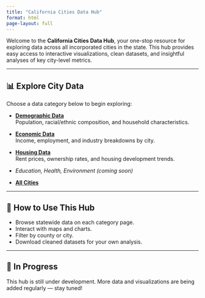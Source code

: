 ```yaml
---
title: "California Cities Data Hub"
format: html
page-layout: full
---
```


Welcome to the **California Cities Data Hub**, your one-stop resource for exploring data across all incorporated cities in the state. This hub provides easy access to interactive visualizations, clean datasets, and insightful analyses of key city-level metrics.

---

## 📊 Explore City Data

Choose a data category below to begin exploring:

- [**Demographic Data**](demographics.qmd)  
  Population, racial/ethnic composition, and household characteristics.

- [**Economic Data**](economic.qmd)  
  Income, employment, and industry breakdowns by city.

- [**Housing Data**](housing.qmd)  
  Rent prices, ownership rates, and housing development trends.

- _Education, Health, Environment_ *(coming soon)*

- [**All Cities**](cities.qmd)

---

## 🔎 How to Use This Hub

- Browse statewide data on each category page.
- Interact with maps and charts.
- Filter by county or city.
- Download cleaned datasets for your own analysis.

---

## 🚧 In Progress

This hub is still under development. More data and visualizations are being added regularly — stay tuned!
